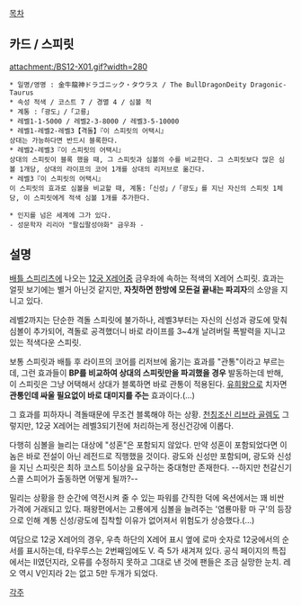 [[목차]]

== 카드 / 스피릿 ==
attachment:/BS12-X01.gif?width=280
 * 일명/영명 : 金牛龍神ドラゴニック・タウラス / The BullDragonDeity Dragonic-Taurus
 * 속성 적색 / 코스트 7 / 경멸 4 / 심볼 적
 * 계통 :「광도」/「고룡」
 * 레벨1-1-5000 / 레벨2-3-8000 / 레벨3-5-10000
 * 레벨1-레벨2-레벨3【격돌】『이 스피릿의 어택시』
 상대는 가능하다면 반드시 블록한다.
 * 레벨2-레벨3『이 스피릿의 어택시』
 상대의 스피릿이 블록 했을 때, 그 스피릿과 심볼의 수를 비교한다. 그 스피릿보다 많은 심볼 1개당, 상대의 라이프의 코어 1개를 상대의 리저브로 옮긴다.
 * 레벨3『이 스피릿의 어택시』
 이 스피릿의 효과로 심볼을 비교할 때, 계통:「신성」/「광도」를 지닌 자신의 스피릿 1체당, 이 스피릿에게 적색 심볼 1개를 추가한다.

 * 인지를 넘은 세계에 그가 있다.
 - 성문학자 리리아 "팔십팔성야화" 금우좌 -

== 설명 ==
[[배틀 스피리츠]]에 나오는 [[12궁 X레어]]중 금우좌에 속하는 적색의 X레어 스피릿. 효과는 얼핏 보기에는 별거 아닌것 같지만, '''자칫하면 한방에 모든걸 끝내는 파괴자'''의 소양을 지니고 있다.

레벨2까지는 단순한 격돌 스피릿에 불가하나, 레벨3부터는 자신의 신성과 광도에 맞춰 심볼이 추가되어, 격돌로 공격했더니 바로 라이프를 3~4개 날려버릴 폭발력을 지니고 있는 적색다운 스피릿. 

보통 스피릿과 배틀 후 라이프의 코어를 리저브에 옮기는 효과를 "관통"이라고 부르는데, 그런 효과들이 '''BP를 비교하여 상대의 스피릿만을 파괴했을 경우''' 발동하는데 반해, 이 스피릿은 그냥 어택해서 상대가 블록하면 바로 관통이 적용된다. [[유희왕]]으로 치자면 '''관통인데 싸울 필요없이 바로 대미지를 주는''' 효과이다.(…)

그 효과를 피하자니 격돌때문에 무조건 블록해야 하는 상황. [[천칭조신 리브라 골렘]]도 그렇지만, 12궁 X레어는 레벨3되기전에 처리하는게 정신건강에 이롭다.

다행히 심볼을 늘리는 대상에 "성혼"은 포함되지 않았다. 만약 성혼이 포함되었다면 이놈은 바로 전설이 아닌 레전드로 직행했을 것이다. 광도와 신성만 포함되며, 광도와 신성을 지닌 스피릿은 최하 코스트 5이상을 요구하는 중대형만 존재한다. --하지만 천갈신기 스콜 스피어가 출동하면 어떻게 될까?--

밀리는 상황을 한 순간에 역전시켜 줄 수 있는 파워를 간직한 덕에 옥션에서는 꽤 비싼 가격에 거래되고 있다. 패왕편에서는 고룡에게 심볼을 늘려주는 '염룡마황 마 구'의 등장으로 인해 계통 신성/광도에 집착할 이유가 없어져서 위험도가 상승했다.(…)

여담으로 12궁 X레어의 경우, 우측 하단의 X레어 표시 옆에 로마 숫자로 12궁에서의 순서를 표시하는데, 타우루스는 2번째임에도 Ⅴ. 즉 5가 새겨져 있다. 공식 페이지의 특집에서는 Ⅱ였던지라, 오류를 수정하지 못하고 그대로 낸 것에 팬들은 조금 실망한 눈치. 레오 역시 Ⅴ인지라 2는 없고 5만 두개가 되었다.

[[각주]]
